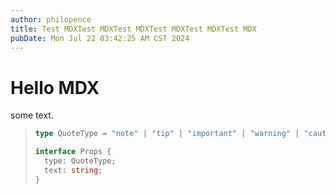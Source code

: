 ```yaml
---
author: philopence
title: Test MDXTest MDXTest MDXTest MDXTest MDXTest MDX
pubDate: Mon Jul 22 03:42:25 AM CST 2024
---
```


# Hello MDX

some text.

<BlockQuote type="warning" text="some `warning` text" />

```ts
type QuoteType = "note" | "tip" | "important" | "warning" | "caution";

interface Props {
  type: QuoteType;
  text: string;
}
```
